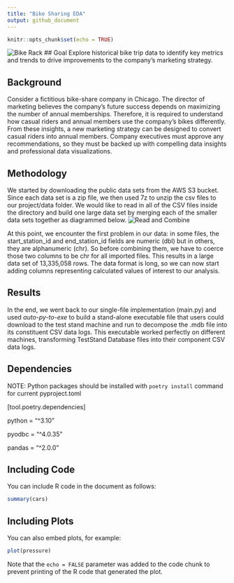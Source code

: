 ```yaml
---
title: "Bike Sharing EDA"
output: github_document
---
```


```r
knitr::opts_chunk$set(echo = TRUE)
```

![Bike Rack](bike6.jpg)
## Goal
Explore historical bike trip data to identify key metrics and trends to drive improvements to the company’s marketing strategy.

## Background
Consider a fictitious bike-share company in Chicago. The director
of marketing believes the company’s future success depends on maximizing the number of annual memberships. Therefore, it is required to understand how casual riders and annual members use the company's bikes differently. From these insights, a new marketing strategy can be designed to convert casual riders into annual members. Company executives must approve any recommendations, so they must be backed up with compelling data insights and professional data visualizations.

## Methodology
We started by downloading the public data sets from the AWS S3 bucket. Since each data set is a zip file, we then used 7z to unzip the csv files to our project/data folder. We would like to read in all of the CSV files inside the directory and build one large data set by merging each of the smaller data sets together as diagrammed below.
![Read and Combine](map_dfr.png)

At this point, we encounter the first problem in our data: in some files, the start_station_id and end_station_id fields are numeric (dbl) but in others, they are alphanumeric (chr). So before combining them, we have to coerce those two columns to be chr for all imported files. This results in a large data set of 13,335,058 rows. The data format is long, so we can now start adding columns representing calculated values of interest to our analysis.




## Results
In the end, we went back to our single-file implementation (main.py) and used *auto-py-to-exe* to build a stand-alone executable file that users could download to the test stand machine and run to decompose the .mdb file into its constituent CSV data logs. This executable worked perfectly on different machines, transforming TestStand Database files into their component CSV data logs.

## Dependencies
NOTE: Python packages should be installed with `poetry install` command for current pyproject.toml

[tool.poetry.dependencies]

python = "^3.10"

pyodbc = "^4.0.35"

pandas = "^2.0.0"

## Including Code

You can include R code in the document as follows:

```r
summary(cars)
```

## Including Plots

You can also embed plots, for example:

```r
plot(pressure)
```

Note that the `echo = FALSE` parameter was added to the code chunk to prevent printing of the R code that generated the plot.
